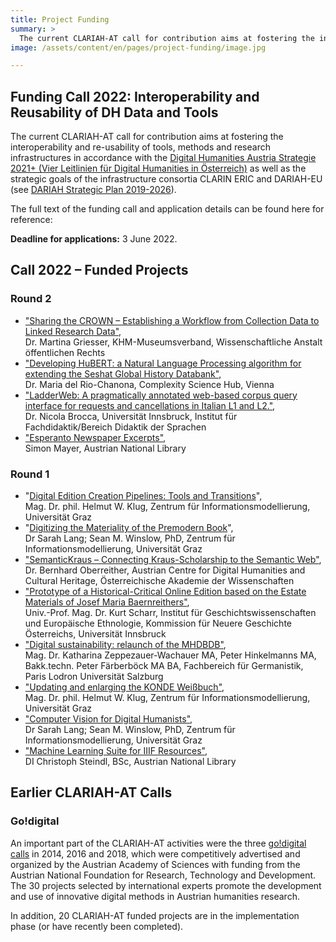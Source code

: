 ```yaml
---
title: Project Funding
summary: >
  The current CLARIAH-AT call for contribution aims at fostering the interoperability and re-usability of tools, methods and research infrastructures in accordance with the Digital Humanities Austria Strategie 2021+ as well as the strategic goals of the infrastructure consortia CLARIN ERIC and DARIAH-EU.
image: /assets/content/en/pages/project-funding/image.jpg

---
```


## Funding Call 2022: Interoperability and Reusability of DH Data and Tools

The current CLARIAH-AT call for contribution aims at fostering the interoperability and re-usability of tools, methods and research infrastructures in accordance with the [Digital Humanities Austria Strategie 2021+ (Vier Leitlinien für Digital Humanities in Österreich)](https://gams.uni-graz.at/o:clariah.dha-strategie-2021) as well as the strategic goals of the infrastructure consortia CLARIN ERIC and DARIAH-EU (see [DARIAH Strategic Plan 2019-2026](https://www.dariah.eu/wp-content/uploads/2019/08/Strategic-Plan_2019-2026.pdf)).

The full text of the funding call and application details can be found here for reference:

<DownloadButton label="Download Call for Projects 2022" href="/assets/content/en/pages/project-funding/clariah-at_2022_callforprojects.docx" />

**Deadline for applications:** 3 June 2022.

## Call 2022 – Funded Projects

### Round 2

* ["Sharing the CROWN – Establishing a Workflow from Collection Data to Linked Research Data"](/projects/sharing-crown-establishing-workflow-collection-data-linked-research-data/),\
  Dr. Martina Griesser, KHM-Museumsverband, Wissenschaftliche Anstalt öffentlichen Rechts
* ["Developing HuBERT: a Natural Language Processing algorithm for extending the Seshat Global History Databank"](/projects/developing-hubert-nlp-algorithm-extending-seshat-global-history-databank/),\
  Dr. Maria del Rio-Chanona, Complexity Science Hub, Vienna
* ["LadderWeb: A pragmatically annotated web-based corpus query interface for requests and cancellations in Italian L1 and L2."](/projects/ladderweb-pragmatically-annotated-web-based-corpus-query-interface-requests-and-cancellations/),\
  Dr. Nicola Brocca, Universität Innsbruck, Institut für Fachdidaktik/Bereich Didaktik der Sprachen
* ["Esperanto Newspaper Excerpts"](/projects/esperanto-newspaper-excerpts/),\
  Simon Mayer, Austrian National Library

### Round 1

* "[Digital Edition Creation Pipelines: Tools and Transitions](/projects/digital-edition-creation-pipelines-tools-and-transitions/)",\
  Mag. Dr. phil. Helmut W. Klug, Zentrum für Informationsmodellierung, Universität Graz
* "[Digitizing the Materiality of the Premodern Book](/projects/digitizing-materiality-premodern-book/)",\
  Dr Sarah Lang; Sean M. Winslow, PhD, Zentrum für Informationsmodellierung, Universität Graz
* ["SemanticKraus – Connecting Kraus-Scholarship to the Semantic Web"](/projects/semantickraus-connecting-kraus-scholarship-semantic-web/),\
  Dr. Bernhard Oberreither, Austrian Centre for Digital Humanities and Cultural Heritage, Österreichische Akademie der Wissenschaften
* ["Prototype of a Historical-Critical Online Edition based on the Estate Materials of Josef Maria Baernreithers"](/projects/prototype-historical-critical-online-edition-based-estate-materials-josef-maria-baernreither/),\
  Univ.-Prof. Mag. Dr. Kurt Scharr, Institut für Geschichtswissenschaften und Europäische Ethnologie, Kommission für Neuere Geschichte Österreichs, Universität Innsbruck
* ["Digital sustainability: relaunch of the MHDBDB"](/projects/digital-sustainability-relaunch-mhdbdb/),\
  Mag. Dr. Katharina Zeppezauer-Wachauer MA, Peter Hinkelmanns MA, Bakk.techn. Peter Färberböck MA BA, Fachbereich für Germanistik, Paris Lodron Universität Salzburg
* ["Updating and enlarging the KONDE Weißbuch"](/projects/digital-edition-white-paper-update/),\
  Mag. Dr. phil. Helmut W. Klug, Zentrum für Informationsmodellierung, Universität Graz
* ["Computer Vision for Digital Humanists"](/projects/computer-vision-digital-humanists/),\
  Dr Sarah Lang; Sean M. Winslow, PhD, Zentrum für Informationsmodellierung, Universität Graz
* ["Machine Learning Suite for IIIF Resources"](/projects/machine-learning-suite-iiif-resources/),\
  DI Christoph Steindl, BSc, Austrian National Library

## Earlier CLARIAH-AT Calls

### Go!digital

An important part of the CLARIAH-AT activities were the three [go!digital calls](https://www.oeaw.ac.at/foerderungen/godigital) in 2014, 2016 and 2018, which were competitively advertised and organized by the Austrian Academy of Sciences with funding from the Austrian National Foundation for Research, Technology and Development. The 30 projects selected by international experts promote the development and use of innovative digital methods in Austrian humanities research.

In addition, 20 CLARIAH-AT funded projects are in the implementation phase (or have recently been completed).
